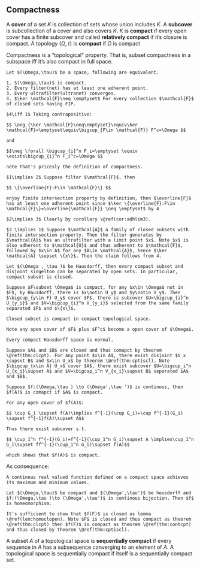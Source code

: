 ## Compactness

A **cover** of a set $K$ is collection of sets whose union includes $K$. A **subcover** is subcollection of a cover and also covers $K$. $K$ is **compact** if every open cover has a finite subcover and called **relatively compact** if it's closure is compact. A topology $(\Omega,\tau)$ is **compact** if $\Omega$ is compact

Compactness is a "topological" property. That is, subset compactness in a subspace iff it's also compact in full space.

```theorem
Let $(\Omega,\tau)$ be a space, following are equivalent.

1. $(\Omega,\tau)$ is compact.
2. Every filter(net) has at least one adherent point.
3. Every ultrafilter(ultranet) converges.
4. $\ker \mathcal{F}\neq \emptyset$ For every collection $\mathcal{F}$ of closed sets having FIP.

```

```proof

$4\iff 1$ Taking contrapositive:

$$ \neg {\ker \mathcal{F}\neq\emptyset}\equiv\ker \mathcal{F}=\emptyset\equiv\bigcup_{F\in \mathcal{F}} F^c=\Omega $$

and

$$\neg \forall \bigcap_{i}^n F_i=\emptyset \equiv  \exists\bigcup_{i}^n F_i^c=\Omega $$

note that's pricesly the definition of compactness.

$1\implies 2$ Suppose filter $\mathcal{F}$, then

$$ \{\overline{F}:F\in \mathcal{F}\} $$

enjoy finite intersection property by definition, then $\overline{F}$ has at least one adherent point since $\ker \{\overline{F}:F\in \mathcal{F}\}=\overline{\mathcal{F}} \neq \emptyset$ by 4

$2\implies 3$ Clearly by corollary \@ref(cor:adhlim3).

$3 \implies 1$ Suppose $\mathcal{A}$ a family of closed subsets with finite intersection property. Then the filter generates by $\mathcal{A}$ has an ultrafilter with a limit point $x$. Note $x$ is also adherent to $\mathcal{U}$ and thus adherent to $\mathcal{F}$, followed by $x\in A$ for any $A\in \mathcal{A}$, hence $\ker \mathcal{A} \supset \{x\}$. Then the claim follows from 4.

```



```theorem
Let $(\Omega , \tau )$ be Hausdorff, then every compact subset and disjoint singelton can be separated by open sets. In particular, compact subset is closed.
```

```proof
Suppose $F\subset \Omega$ is compact, for any $x\in \Omega$ not in $F$, by Hausdorff, there is $x\notin U_y$ and $y\notin V_y$. Then $\bigcup_{y\in F} U_y$ cover $F$, there is subcover $U=\bigcup_{i}^n U_{y_i}$ and $V=\bigcup_{i}^n V_{y_i}$ selected from the same family separated $F$ and $\{x\}$.
```


<!-- ```{proof}
Suppose there is $x\notin A$ and $x\in \overline{A}$, then there is a filter $\mathcal{F}$ converges to $x$, by theorem \@ref(thm:t2equiv), $\mathop{\text{Adh}}_{\tau}(\mathcal{F})=\{x\}$, that implies $\mathop{\text{Adh}}_{\tau_A}(\mathcal{F})=\emptyset$ by noting
$$ \mathop{\text{Adh}}_{\tau_A}(\mathcal{F})=\bigcap_{F\in \mathcal{F}} \mathop{\text{Cl}}_{\tau_A}(F)=\bigcap_{F\in \mathcal{F}} \mathop{\text{Cl}}_{\tau}(F)\cap A=\mathop{\text{Adh}}_{\tau}(\mathcal{F})\cap A$$
and contradict the compactness as theorem \@ref(thm:cptequiv).2. Thus $A=\overline{A}$ and thus closed.
``` -->

```theorem
Closed subset is compact in compact topological space.
```

```proof
Note any open cover of $F$ plus $F^c$ become a open cover of $\Omega$.
```

<!-- ```{proof}
Suppose $F$ is closed and $\mathcal{U}$ is any ultrafilter in $F$, then it's base of an ulrafilter containing $F$ in $(\Omega,\tau)$, as compactness, this ultrafilter converges to some $x$. Then we claim that $x\in F$ and thus $\mathcal{U}$ also converges to $x$. By theorem \@ref(thm:cptequiv), $F$ is compact.
``` -->


```theorem
Every compact Hausdorff space is normal.
```

```proof
Suppose $A$ and $B$ are closed and thus comapct by theorem \@ref(thm:clcpt). For any point $x\in A$, there exist disjoint $V_x \supset B$ and $x\in U_x$ by theorem \@ref(thm:cptiscl). Note $\bigcup_{x\in A} U_x$ cover $A$, there exist subcover $U=\bigcup_i^n U_{x_i}\supset A$ and $V=\bigcap_i^n V_{x_i}\supset B$ separated $A$ and $B$.
```

```theorem
Suppose $f:(\Omega,\tau ) \to (\Omega',\tau ')$ is continous, then $f(A)$ is comapct if $A$ is compact.
```

```proof
For any open cover of $f(A)$:

$$ \cup G_i \supset f(A)\implies f^{-1}(\cup G_i)=\cup f^{-1}(G_i) \supset f^{-1}f(A)\supset A$$

Thus there exist subcover s.t.

$$ \cup_1^n f^{-1}(G_i)=f^{-1}(\cup_1^n G_i)\supset A \implies\cup_1^n G_i\supset ff^{-1}(\cup_1^n G_i)\supset f(A)$$

which shows that $f(A)$ is compact.
```

As consequence:

```corollary
A continous real valued function defined on a compact space achieves its maximum and minimum values.
```

```theorem
Let $(\Omega,\tau)$ be compact and $(\Omega',\tau')$ be housdorff and $f:(\Omega,\tau )\to (\Omega',\tau')$ is continous bijection. Then $f$ is homeomorphism.
```

```proof
It's sufficient to show that $f(F)$ is closed as lemma \@ref(lem:homoclopen). Note $F$ is closed and thus compact as theorem \@ref(thm:clcpt) then $f(F)$ is compact as theorem \@ref(thm:contcpt) and thus closed by theorem \@ref(thm:cptiscl).
```

A subset $A$ of a topological space is **sequentially compact** if every sequence in $A$ has a subsequence converging to an element of $A$. A topological space is sequentially compact if itself is a sequentially compact set.


